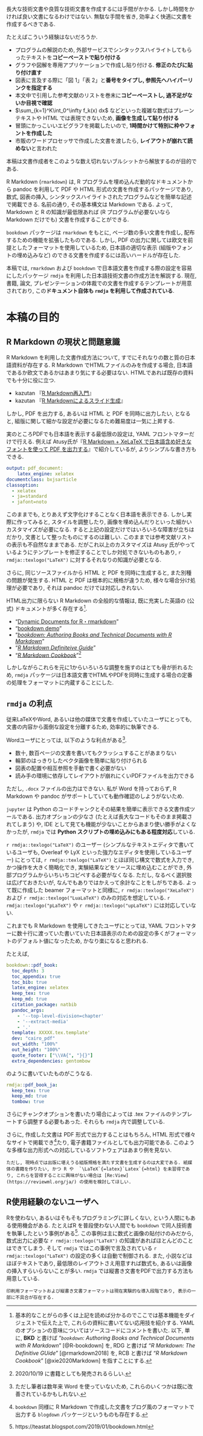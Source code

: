 長大な技術文書や良質な技術文書を作成するには手間がかかる. しかし時間をかければ良い文書になるわけではない. 無駄な手間を省き, 効率よく快適に文書を作成するべきである.

たとえばこういう経験はないだろうか.

* プログラムの解説のため, 外部サービスでシンタックスハイライトしてもらったテキストを**コピーペーストで貼り付ける**
* グラフや図解を専用アプリケーションで作成し貼り付ける. **修正のたびに貼り付け直す**
* 図表に言及する際に「図 1」「表 2」と**番号をタイプし, 参照先へハイパーリンクを指定する**
* 本文中で引用した参考文献のリストを巻末に**コピーペーストし, 過不足がないか目視で確認**
* $\sum_{k=1}^K\int_0^\infty f_k(x) dx$ などといった複雑な数式はプレーンテキストや HTML では表現できないため, **画像を生成して貼り付ける**
* 冒頭にかっこいいエピグラフを掲載したいので, **1時間かけて特別に枠やフォントを作成した**
* 市販のワードプロセッサで作成した文書を渡したら, **レイアウトが崩れて読めない**と言われた

本稿は文書作成者をこのような数え切れないブルシットから解放するのが目的である.

R Markdown (`rmarkdown`) は, R プログラムを埋め込んだ動的なドキュメントから pandoc を利用して PDF や HTML 形式の文書を作成するパッケージであり, 数式, 図表の挿入, シンタックスハイライトされたプログラムなどを簡単な記述で掲載できる. 名前の通り, その基本構文は Markdown である. よって, Markdown と R の知識が最低限あれば (R プログラムが必要ないなら Markdown だけでも) 文書を作成することができる.

`bookdown` パッケージは `rmarkdown` をもとに, ページ数の多い文書を作成し, 配布するための機能を拡張したものである. しかし, PDF の出力に関しては欧文を前提としたフォーマットを使用しているため, 日本語の適切な表示 (組版やフォントの埋め込みなど)   のできる文書を作成するには高いハードルが存在した.

本稿では, `rmarkdown` および `bookdown` で日本語文書を作成する際の設定を容易にしたパッケージ `rmdja` を利用した日本語技術文書の作成方法を解説する. 現在, 書籍, 論文, プレゼンテーションの体裁での文書を作成するテンプレートが用意されており, この**ドキュメント自体も `rmdja` を利用して作成されている**.

# 本稿の目的 {-}

## R Markdown の現状と問題意識 {-}

R Markdown を利用した文書作成方法について, すでにそれなりの数と質の日本語資料が存在する. R Markdown でHTMLファイルのみを作成する場合, 日本語であるか欧文であるかはあまり気にする必要はない. HTMLであれば既存の資料でも十分に役に立つ.

* kazutan 『[R Markdown再入門](https://kazutan.github.io/fukuokaR11/intro_rmarkdown_d.html)』
* kazutan 『[R Markdownによるスライド生成](https://kazutan.github.io/SappoRoR6/rmd_slide.html#/)』

しかし, PDF を出力する, あるいは HTML と PDF を同時に出力したい, となると, 組版に関して細かな設定が必要になるため難易度は一気に上昇する.

実のところPDFでも日本語を表示する最低限の設定は, YAML フロントマターだけで行える. 例えば Atusy氏が『[R Markdown + XeLaTeX で日本語含め好きなフォントを使って PDF を出力する](https://blog.atusy.net/2019/05/14/rmd2pdf-any-font/)』で紹介しているが,  よりシンプルな書き方もできる.

```yaml
output: pdf_document:
    latex_engine: xelatex
documentclass: bxjsarticle
classoption:
  - xelatex
  - ja=standard
  - jafont=noto
```

このままでも, とりあえず文字化けすることなく日本語を表示できる. しかし実際に作ってみると, スタイルを調整したり, 画像を埋め込んだりといった細かいカスタマイズが必要になる. すると上記の設定だけではいろいろな障害が立ちはだかり, 文書として整ったものにするのは難しい. このままでは参考文献リストの表示も不自然なままである. だがこれ以上のカスタマイズは Atusy 氏がやっているようにテンプレートを修正することでしか対処できないものもあり,  `r rmdja::texlogo("LaTeX")` に対するそれなりの知識が必要となる.

さらに, 同じソースファイルから HTML と PDF を同時に生成すると, また別種の問題が発生する. HTML と PDF は根本的に規格が違うため, 様々な場合分け処理が必要であり, それは pandoc だけでは対応しきれない.

HTML出力に限らない R Markdown の全般的な情報は, 既に充実した英語の (公式) ドキュメントが多く存在する[^major-docs].

* "[Dynamic Documents for R・rmarkdown](https://rmarkdown.rstudio.com/docs/index.html)"
* "[bookdown demo](https://github.com/rstudio/bookdown-demo)"
* "[_bookdown: Authoring Books and Technical Documents with R Markdown_](https://bookdown.org/yihui/bookdown/)"
* "[_R Markdown Definiteive Guide_](https://bookdown.org/yihui/rmarkdown/)"
* "[_R Markdown Cookbook_](https://bookdown.org/yihui/rmarkdown-cookbook)"[^rmd-cookbook-publish]

[^major-docs]: 基本的なことがらの多くは上記を読めば分かるのでここでは基本機能をダイジェストで伝えた上で, これらの資料に書いてない応用技を紹介する. YAML のオプションの意味についてはソースコードにコメントを書いた. 以下, 単に, **BKD**  と書けば "_`bookdown`: Authoring Books and Technical Documents with R Markdown_" [@R-bookdown] を, RDG と書けば "_R Markdown: The Definitive GUide_" [@rmarkdown2018] を, RCB と書けば "_R Markdown Cookbook_" [@xie2020Markdown] を指すことにする.

しかしながらこれらを元に1からいろいろな調整を施すのはとても骨が折れるため, `rmdja` パッケージは日本語文書でHTMLやPDFを同時に生成する場合の定番の処理をフォーマットに内蔵することにした.

## `rmdja` の利点 {-}

従来LaTeXやWord, あるいは他の媒体で文書を作成していたユーザにとっても, 文書の内容から面倒な設定を分離するため, 効率的に執筆できる.

Wordユーザにとっては, 以下のような利点がある[^word-out-of-date].

* 数十, 数百ページの文書を書いてもクラッシュすることがあまりない
* 輪郭のはっきりしたベクタ画像を簡単に貼り付けられる
* 図表の配置や相互参照を手動で書く必要がない
* 読み手の環境に依存してレイアウトが崩れにくいPDFファイルを出力できる

ただし, `.docx` ファイルの出力はできない. 私が Word を持っておらず, R Markdown や pandoc がサポートしていても動作確認のしようがないため.

`jupyter` は Python のコードチャンクとその結果を簡単に表示できる文書作成ツールである. 出力オプションの少なさ (たとえば長大なコードもそのまま掲載されてしまう) や,  IDE として見ても機能が少ないことからあまり使い勝手がよくなかったが, `rmdja` では **Python スクリプトの埋め込みにもある程度対応**している.

`r rmdja::texlogo("LaTeX")` のユーザー (シンプルなテキストエディタで書いているユーザも, Overleaf や LyX といった強力なエディタを使用しているユーザー) にとっては, `r rmdja::texlogo("LaTeX")` とほぼ同じ構文で数式を入力でき, かつ操作を大きく簡略化でき, 実験結果などをソースに埋め込むことができ, 外部プログラムからいちいちコピペする必要がなくなる. ただし, なるべく選択肢は広げておきたいが, なんでもありではかえって余計なことをしがちである. よって既に作成した beamer フォーマットと同様に, `r rmdja::texlogo("XeLaTeX")` および `r rmdja::texlogo("LuaLaTeX")` のみの対応を想定している. `r rmdja::texlogo("pLaTeX")` や `r rmdja::texlogo("upLaTeX")` には対応していない.

これまでも R Markdown を使用してきたユーザにとっては, YAML フロントマターに数十行に渡っていた書いていた日本語表示のための設定の多くがフォーマットのデフォルト値になったため, かなり楽になると思われる.

たとえば,

```yaml
bookdown::pdf_book:
  toc_depth: 3
  toc_appendix: true
  toc_bib: true
  latex_engine: xelatex
  keep_tex: true
  keep_md: true
  citation_package: natbib
  pandoc_args:
    - '--top-level-division=chapter'
    - '--extract-media'
    - '.'
  template: XXXXX.tex.template'
  dev: "cairo_pdf"
  out_width: "100%"
  out_height: "100%"
  quote_footer: ["\\VA{", "}{}"]
  extra_dependencies: gentombow
```

のように書いていたものがこうなる.

```yaml
rmdja::pdf_book_ja:
  keep_tex: true
  keep_md: true
  tombow: true
```

さらにチャンクオプションを書いたり場合によっては .tex ファイルのテンプレートすら調整する必要もあった. それらも `rmdja` 内で調整している.

さらに, 作成した文書は PDF 形式で出力することはもちろん, HTML 形式で様々なサイトで掲載でき[^blogdown]たり, 電子書籍ファイルとしても出力可能である. このような多様な出力形式への対応しているソフトウェアはあまり例を見ない.

```block
ただし, 現時点では出版に堪えうる組版規格を満たす文書を生成するのは大変である. 紙媒体の書籍を作りたい, かつ R や  `\LaTeX`{=latex}`Latex`{=html} を未習得であり, これらを習得することに興味がない場合は [Re:View](https://reviewml.org/ja/) の使用を検討してほしい.
```

## R使用経験のないユーザへ {-}

Rを使わない, あるいはそもそもプログラミングに詳しくない, という人間にもある使用機会がある. たとえばR を普段使わない人間でも `bookdown` で同人技術書を執筆したという事例がある[^bookdown-example]. この事例は主に数式と画像の貼付けのみだから, 数式出力に必要な `r rmdja::texlogo("LaTeX")` の知識があればほとんどのことはできてしまう. そして `rmdja` ではこの事例で言及されている `r rmdja::texlogo("LaTeX")` の設定の多くは自動で制御される. また, 小説などはほぼテキストであり, 最低限のレイアウトさえ用意すれば数式も, あるいは画像の挿入すらいらないことが多い. `rmdja` では縦書き文書をPDFで出力する方法も用意している.

```block
印刷用フォーマットおよび縦書き文書フォーマットは現在実験的な導入段階であり, 表示の一部に不具合が存在する.
```

[^word-out-of-date]: ただし筆者は数年来 Word を使っていないため, これらのいくつかは既に改善されているかもしれない.
[^blogdown]: `bookdown` 同様に R Markdown で作成した文書をブログ風のフォーマットで出力する `blogdown` パッケージというものも存在する.
[^rmd-cookbook-publish]: 2020/10/19 に書籍としても発売されるらしい.
[^bookdown-example]: https://teastat.blogspot.com/2019/01/bookdown.html
